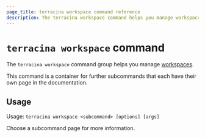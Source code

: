 ```yaml
---
page_title: terracina workspace command reference
description: The terracina workspace command helps you manage workspaces.
---
```


# `terracina workspace` command

The `terracina workspace` command group helps you manage [workspaces](/terracina/language/state/workspaces).

This command is a container for further subcommands that each have their own page in the documentation.

## Usage

Usage: `terracina workspace <subcommand> [options] [args]`

Choose a subcommand page for more information.
